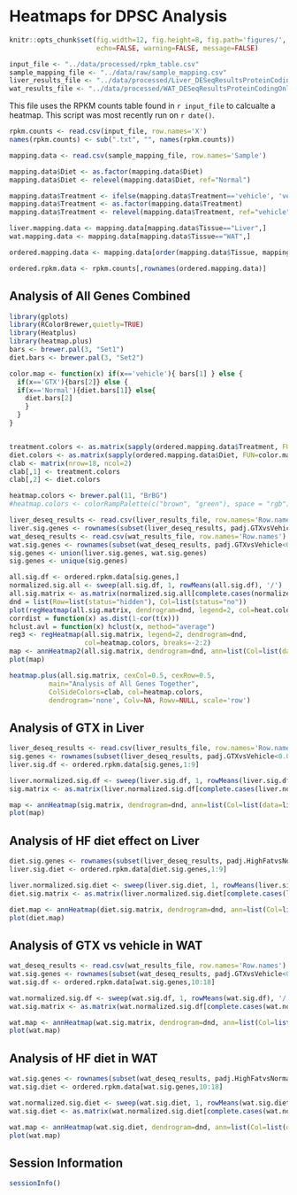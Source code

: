 Heatmaps for DPSC Analysis
========================================================

```r
knitr::opts_chunk$set(fig.width=12, fig.height=8, fig.path='figures/',
                      echo=FALSE, warning=FALSE, message=FALSE)
```

```r
input_file <- "../data/processed/rpkm_table.csv"
sample_mapping_file <- "../data/raw/sample_mapping.csv"
liver_results_file <- "../data/processed/Liver_DESeqResultsProteinCodingOnly.csv"
wat_results_file <- "../data/processed/WAT_DESeqResultsProteinCodingOnly.csv"
```

This file uses the RPKM counts table found in `r input_file` to calcualte a heatmap.  This script was most recently run on `r date()`.

```r
rpkm.counts <- read.csv(input_file, row.names='X')
names(rpkm.counts) <- sub(".txt", "", names(rpkm.counts))

mapping.data <- read.csv(sample_mapping_file, row.names='Sample')

mapping.data$Diet <- as.factor(mapping.data$Diet)
mapping.data$Diet <- relevel(mapping.data$Diet, ref="Normal")

mapping.data$Treatment <- ifelse(mapping.data$Treatment=='vehicle', 'vehicle', 'GTX')
mapping.data$Treatment <- as.factor(mapping.data$Treatment)
mapping.data$Treatment <- relevel(mapping.data$Treatment, ref="vehicle")

liver.mapping.data <- mapping.data[mapping.data$Tissue=="Liver",]
wat.mapping.data <- mapping.data[mapping.data$Tissue=="WAT",]

ordered.mapping.data <- mapping.data[order(mapping.data$Tissue, mapping.data$Treatment),]

ordered.rpkm.data <- rpkm.counts[,rownames(ordered.mapping.data)]

```


Analysis of All Genes Combined
-------------------------------
```r
library(gplots)
library(RColorBrewer,quietly=TRUE)
library(Heatplus)
library(heatmap.plus)
bars <- brewer.pal(3, "Set1")
diet.bars <- brewer.pal(3, "Set2")

color.map <- function(x) if(x=='vehicle'){ bars[1] } else {
  if(x=='GTX'){bars[2]} else {
  if(x=='Normal'){diet.bars[1]} else{
    diet.bars[2]
    }
  }
}


treatment.colors <- as.matrix(sapply(ordered.mapping.data$Treatment, FUN=color.map))
diet.colors <- as.matrix(sapply(ordered.mapping.data$Diet, FUN=color.map))
clab <- matrix(nrow=18, ncol=2)
clab[,1] <- treatment.colors
clab[,2] <- diet.colors

heatmap.colors <- brewer.pal(11, "BrBG")
#heatmap.colors <- colorRampPalette(c("brown", "green"), space = "rgb")(3)

liver_deseq_results <- read.csv(liver_results_file, row.names='Row.names')
liver.sig.genes <- rownames(subset(liver_deseq_results, padj.GTXvsVehicle<0.05))
wat_deseq_results <- read.csv(wat_results_file, row.names='Row.names')
wat.sig.genes <- rownames(subset(wat_deseq_results, padj.GTXvsVehicle<0.05))
sig.genes <- union(liver.sig.genes, wat.sig.genes)
sig.genes <- unique(sig.genes)

all.sig.df <- ordered.rpkm.data[sig.genes,]
normalized.sig.all <- sweep(all.sig.df, 1, rowMeans(all.sig.df), '/')
all.sig.matrix <- as.matrix(normalized.sig.all[complete.cases(normalized.sig.all),])
dnd = list(Row=list(status="hidden"), Col=list(status="no"))
plot(regHeatmap(all.sig.matrix, dendrogram=dnd, legend=2, col=heat.colors, breaks=-3:3))
corrdist = function(x) as.dist(1-cor(t(x)))
hclust.avl = function(x) hclust(x, method="average")
reg3 <- regHeatmap(all.sig.matrix, legend=2, dendrogram=dnd, 
                   col=heatmap.colors, breaks=-2:2)
map <- annHeatmap2(all.sig.matrix, dendrogram=dnd, ann=list(Col=list(data=ordered.mapping.data)), col=g2r.colors)
plot(map)

heatmap.plus(all.sig.matrix, cexCol=0.5, cexRow=0.5, 
          main="Analysis of All Genes Together",
          ColSideColors=clab, col=heatmap.colors, 
          dendrogram='none', Colv=NA, Rowv=NULL, scale='row')
```

Analysis of GTX in Liver
---------------------------------------------------

```r
liver_deseq_results <- read.csv(liver_results_file, row.names='Row.names')
sig.genes <- rownames(subset(liver_deseq_results, padj.GTXvsVehicle<0.05))
liver.sig.df <- ordered.rpkm.data[sig.genes,1:9]

liver.normalized.sig.df <- sweep(liver.sig.df, 1, rowMeans(liver.sig.df), '/')
sig.matrix <- as.matrix(liver.normalized.sig.df[complete.cases(liver.normalized.sig.df),])

map <- annHeatmap(sig.matrix, dendrogram=dnd, ann=list(Col=list(data=liver.mapping.data)), col=g2r.colors)
plot(map)
```

Analysis of HF diet effect on Liver
---------------------------------------------------

```r
diet.sig.genes <- rownames(subset(liver_deseq_results, padj.HighFatvsNormal<0.05))
liver.sig.diet <- ordered.rpkm.data[diet.sig.genes,1:9]

liver.normalized.sig.diet <- sweep(liver.sig.diet, 1, rowMeans(liver.sig.diet), '/')
diet.sig.matrix <- as.matrix(liver.normalized.sig.diet[complete.cases(liver.normalized.sig.diet),])

diet.map <- annHeatmap(diet.sig.matrix, dendrogram=dnd, ann=list(Col=list(data=liver.mapping.data)), col=g2r.colors)
plot(diet.map)
```

Analysis of GTX vs vehicle in WAT
---------------------------------------------------

```r
wat_deseq_results <- read.csv(wat_results_file, row.names='Row.names')
wat.sig.genes <- rownames(subset(wat_deseq_results, padj.GTXvsVehicle<0.05))
wat.sig.df <- ordered.rpkm.data[wat.sig.genes,10:18]

wat.normalized.sig.df <- sweep(wat.sig.df, 1, rowMeans(wat.sig.df), '/')
wat.sig.matrix <- as.matrix(wat.normalized.sig.df[complete.cases(wat.normalized.sig.df),])

wat.map <- annHeatmap(wat.sig.matrix, dendrogram=dnd, ann=list(Col=list(data=wat.mapping.data)), col=g2r.colors)
plot(wat.map)
```

Analysis of HF diet in WAT
---------------------------------------------------

```r
wat.sig.genes <- rownames(subset(wat_deseq_results, padj.HighFatvsNormal<0.05))
wat.sig.diet <- ordered.rpkm.data[wat.sig.genes,10:18]

wat.normalized.sig.diet <- sweep(wat.sig.diet, 1, rowMeans(wat.sig.diet), '/')
wat.sig.diet <- as.matrix(wat.normalized.sig.diet[complete.cases(wat.normalized.sig.diet),])

wat.map <- annHeatmap(wat.sig.diet, dendrogram=dnd, ann=list(Col=list(data=wat.mapping.data)), col=g2r.colors)
plot(wat.map)
```




Session Information
-------------------

```r
sessionInfo()
```

